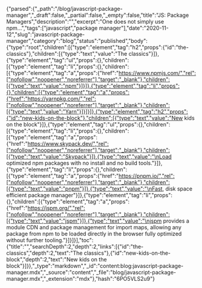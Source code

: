{"parsed":{"_path":"/blog/javascript-package-manager","_draft":false,"_partial":false,"_empty":false,"title":"JS: Package Managers","description":"","excerpt":"One does not simply use npm...","tags":["javascript","package manager"],"date":"2020-11-12","slug":"javascript-package-manager","category":"blog","status":"published","body":{"type":"root","children":[{"type":"element","tag":"h2","props":{"id":"the-classics"},"children":[{"type":"text","value":"The classics"}]},{"type":"element","tag":"ul","props":{},"children":[{"type":"element","tag":"li","props":{},"children":[{"type":"element","tag":"a","props":{"href":"https://www.npmjs.com/","rel":["nofollow","noopener","noreferrer"],"target":"_blank"},"children":[{"type":"text","value":"npm"}]}]},{"type":"element","tag":"li","props":{},"children":[{"type":"element","tag":"a","props":{"href":"https://yarnpkg.com/","rel":["nofollow","noopener","noreferrer"],"target":"_blank"},"children":[{"type":"text","value":"Yarn"}]}]}]},{"type":"element","tag":"h2","props":{"id":"new-kids-on-the-block"},"children":[{"type":"text","value":"New kids on the block"}]},{"type":"element","tag":"ul","props":{},"children":[{"type":"element","tag":"li","props":{},"children":[{"type":"element","tag":"a","props":{"href":"https://www.skypack.dev/","rel":["nofollow","noopener","noreferrer"],"target":"_blank"},"children":[{"type":"text","value":"Skypack"}]},{"type":"text","value":"\nLoad optimized npm packages with no install and no build tools."}]},{"type":"element","tag":"li","props":{},"children":[{"type":"element","tag":"a","props":{"href":"https://pnpm.io/","rel":["nofollow","noopener","noreferrer"],"target":"_blank"},"children":[{"type":"text","value":"pnpm"}]},{"type":"text","value":"\nFast, disk space efficient package manager"}]},{"type":"element","tag":"li","props":{},"children":[{"type":"element","tag":"a","props":{"href":"https://jspm.org/","rel":["nofollow","noopener","noreferrer"],"target":"_blank"},"children":[{"type":"text","value":"jspm"}]},{"type":"text","value":"\njspm provides a module CDN and package management for import maps, allowing any package from npm to be loaded directly in the browser fully optimized without further tooling."}]}]}],"toc":{"title":"","searchDepth":2,"depth":2,"links":[{"id":"the-classics","depth":2,"text":"The classics"},{"id":"new-kids-on-the-block","depth":2,"text":"New kids on the block"}]}},"_type":"markdown","_id":"content:blog:javascript-package-manager.mdx","_source":"content","_file":"blog/javascript-package-manager.mdx","_extension":"mdx"},"hash":"6PO5VLS2u9"}